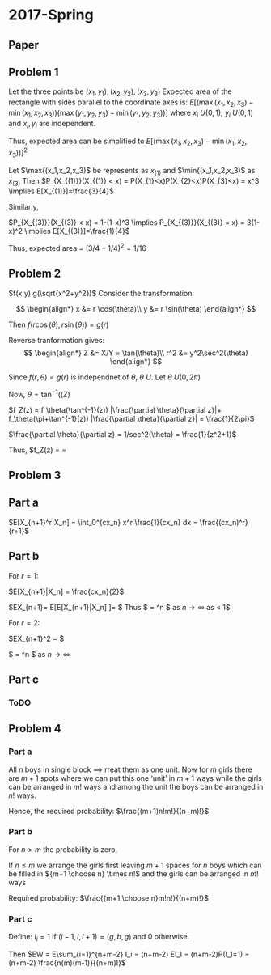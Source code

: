 # 2017-Spring

## Paper

## Problem 1

Let the three points be $(x_1,y_1); (x_2,y_2); (x_3,y_3)$
Expected area of the rectangle with sides parallel to the coordinate axes is:
$E[\big(\max{(x_1,x_2,x_3)}-\min{(x_1,x_2,x_3)}\big)\big(\max{(y_1,y_2,y_3)}-\min{(y_1,y_2,y_3)}\big)]$ where $x_i ~ U(0,1)$, $y_i ~ U(0,1)$ and $x_i, y_i$ are independent.

Thus, expected area can be simplified to $E[\big(\max{(x_1,x_2,x_3)}-\min{(x_1,x_2,x_3)}\big)]^2$ 

Let $\max{(x_1,x_2,x_3)$ be represents as $x_{(1)}$ and $\min{(x_1,x_2,x_3)$ as $x_{(3)}$
Then $P_{X_{(1)}}(X_{(1)} < x) = P(X_{1}<x)P(X_{2}<x)P(X_{3}<x) = x^3  \implies E[X_{(1)}]=\frac{3}{4}$

Similarly,

$P_{X_{(3)}}(X_{(3)} < x) = 1-(1-x)^3 \implies P_{X_{(3)}}(X_{(3)} = x) = 3(1-x)^2 \implies E[X_{(3)}]=\frac{1}{4}$

Thus, expected area = $(3/4-1/4)^2= 1/16$

## Problem 2

$f(x,y) g(\sqrt{x^2+y^2})$ Consider the transformation:

$$
\begin{align*}
x &= r \cos(\theta)\\
y &= r \sin(\theta)
\end{align*}
$$

Then $f(r \cos(\theta), r \sin(\theta)) = g(r)$

Reverse tranformation gives:
$$
\begin{align*}
Z &= X/Y = \tan(\theta)\\
r^2 &= y^2\sec^2(\theta)
\end{align*}
$$

Since $f(r, \theta) = g(r)$ is independnet of $\theta$, $\theta ~ U$. Let $\theta ~ U(0,2\pi)$

Now, $\theta = \tan^{-1}((Z)$

$f_Z(z) = f_\theta(\tan^{-1}(z)) |\frac{\partial \theta}{\partial z}|+ f_\theta(\pi+\tan^{-1}(z))  |\frac{\partial \theta}{\partial z}| = \frac{1}{2\pi}$

$\frac{\partial \theta}{\partial z} = 1/sec^2(\theta) = \frac{1}{z^2+1}$

Thus, $f_Z(z) = \frac{2}{2\pi} \frac{1}{1+z^2} = \frac{1}{\pi(z^2+1)}

## Problem 3

## Part a

$E[X_{n+1}^r|X_n] = \int_0^{cx_n} x^r \frac{1}{cx_n} dx = \frac{(cx_n)^r}{r+1}$

## Part b

For $r=1$:

$E[X_{n+1}|X_n]  = \frac{cx_n}{2}$

$EX_{n+1}= E[E[X_{n+1}|X_n] ]= \frac{cEX_n}{2} $
Thus $\frac{EX_{n+1}}{EX_n} \times \frac{EX_{n}}{EX_{n-1}} \times \dots \frac{EX_{2}}{EX_1} = \frac{c}{2}^n \rightarrow 0 $ as $n \rightarrow \infty$ as \frac{c}{2} < 1$

For $r=2$:

$EX_{n+1}^2 = \frac{c^2EX_n^2}{3} $

$\frac{EX_{n+1}^2}{EX_n^2} \times \frac{EX_{n}^2}{EX_{n-1}^2} \times \dots \frac{EX_{2}^2}{EX_1^2} = \frac{c^2}{3}^n \rightarrow \infty $ as $n \rightarrow \infty$

## Part c

### ToDO


## Problem 4

### Part a

All $n$ boys in single block $\implies$ rreat them as one unit. Now for $m$ girls there are $m+1$ spots where we can put this one 'unit' in $m+1$ ways while the girls can be arranged in $m!$ ways and among the unit the boys can be arranged in $n!$ ways.

Hence, the required probability: $\frac{(m+1)n!m!}{(n+m)!}$

### Part b
For $n>m$ the probability is zero,

If $n\leq m$ we arrange the girls first leaving $m+1$ spaces for $n$ boys which can be filled in ${m+1 \choose n} \times n!$ and the girls can be arranged in $m!$ ways

Required probability: $\frac{{m+1 \choose n}m!n!}{(n+m)!}$

### Part c

Define: $I_i=1$ if $(i-1,i,i+1)=(g,b,g)$ and $0$ otherwise.

Then $EW = E\sum_{i=1}^{n+m-2} I_i = (n+m-2) EI_1 = (n+m-2)P(I_1=1) = (n+m-2) \frac{n(m)(m-1)}{(n+m)!}$



